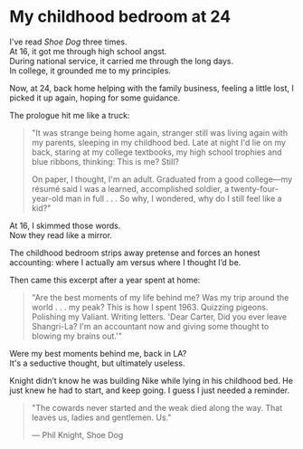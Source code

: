 
# My childhood bedroom at 24

<AnimatedName />

I've read _Shoe Dog_ three times.  
At 16, it got me through high school angst.  
During national service, it carried me through the long days.  
In college, it grounded me to my principles.

Now, at 24, back home helping with the family business, feeling a little lost, I picked it up again, hoping for some guidance.

The prologue hit me like a truck:

> "It was strange being home again, stranger still was living again with my parents, sleeping in my childhood bed. Late at night I'd lie on my back, staring at my college textbooks, my high school trophies and blue ribbons, thinking: This is me? Still?
>
> On paper, I thought, I'm an adult. Graduated from a good college—my résumé said I was a learned, accomplished soldier, a twenty-four-year-old man in full . . . So why, I wondered, why do I still feel like a kid?"

At 16, I skimmed those words.  
Now they read like a mirror.

The childhood bedroom strips away pretense and forces an honest accounting: where I actually am versus where I thought I’d be.

Then came this excerpt after a year spent at home:

> "Are the best moments of my life behind me? Was my trip around the world . . . my peak? This is how I spent 1963. Quizzing pigeons. Polishing my Valiant. Writing letters. 'Dear Carter, Did you ever leave Shangri-La? I'm an accountant now and giving some thought to blowing my brains out.'"

Were my best moments behind me, back in LA?  
It's a seductive thought, but ultimately useless.

Knight didn’t know he was building Nike while lying in his childhood bed. He just knew he had to start, and keep going. I guess I just needed a reminder.

> "The cowards never started and the weak died along the way. That leaves us, ladies and gentlemen. Us."
>
> — Phil Knight, Shoe Dog
